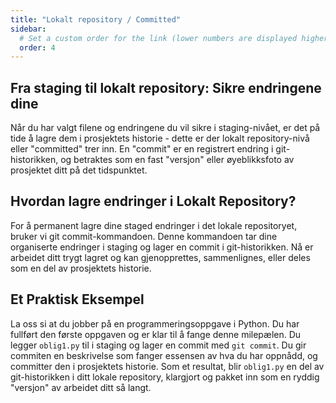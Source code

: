 ```yaml
---
title: "Lokalt repository / Committed"
sidebar:
  # Set a custom order for the link (lower numbers are displayed higher up)
  order: 4
---
```


## Fra staging til lokalt repository: Sikre endringene dine

Når du har valgt filene og endringene du vil sikre i staging-nivået, er det på tide å lagre dem i prosjektets historie - dette er der lokalt repository-nivå eller "committed" trer inn. En "commit" er en registrert endring i git-historikken, og betraktes som en fast "versjon" eller øyeblikksfoto av prosjektet ditt på det tidspunktet.

## Hvordan lagre endringer i Lokalt Repository?

For å permanent lagre dine staged endringer i det lokale repositoryet, bruker vi git commit-kommandoen. Denne kommandoen tar dine organiserte endringer i staging og lager en commit i git-historikken. Nå er arbeidet ditt trygt lagret og kan gjenopprettes, sammenlignes, eller deles som en del av prosjektets historie.

## Et Praktisk Eksempel

La oss si at du jobber på en programmeringsoppgave i Python. Du har fullført den første oppgaven og er klar til å fange denne milepælen. Du legger `oblig1.py` til i staging og lager en commit med `git commit`. Du gir commiten en beskrivelse som fanger essensen av hva du har oppnådd, og committer den i prosjektets historie. Som et resultat, blir `oblig1.py` en del av git-historikken i ditt lokale repository, klargjort og pakket inn som en ryddig "versjon" av arbeidet ditt så langt.


<SelectCorrect
  question="Hva skjer når du lager en 'commit' i Git?"
  correct="En ny 'versjon' av prosjektet med de staged endringene blir lagret i git-historikken."
  wrong1="Endringene blir umiddelbart sendt til en fjernrepository."
  wrong2="Endringene blir revert til en tidligere versjon av prosjektet."
/>


<LikeThisPage />
